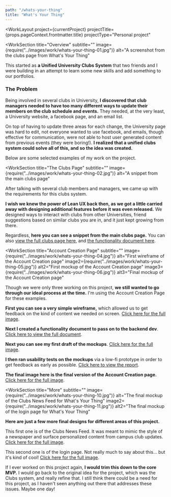 ```yaml
---
path: "/whats-your-thing"
title: "What's Your Thing"
---
```





<WorkLayout
  project={currentProject}
  projectTitle={props.pageContext.frontmatter.title}
  projectType="Personal project"
>
<SEO title={props.pageContext.frontmatter.title} />

<WorkSection
  title="Overview"
  subtitle=""
  image={require("../images/work/whats-your-thing-01.jpg")}
  alt="A screenshot from the clubs page from What's Your Thing"
>
  <p>
    This started as <strong>a Unified University Clubs System</strong> that two friends and I were building in an attempt to learn some new skills and add something to our portfolios.
  </p>

  <h3>The Problem</h3>
  <p>
    Being involved in several clubs in University, <strong>I discovered that club managers needed to have too many different ways to update their members on the club schedule and events.</strong> They needed, at the very least, a University website, a facebook page, and an email list.
  </p>

  <p>
    On top of having to update three areas for each change, the University page was hard to edit, not everyone wanted to use facebook, and
    emails, though effective for communication, were not able to host user generated content from previous events (they were boring!). <strong>I realized that a unified clubs system could solve all of this, and so the idea was created.</strong>
  </p>

  <p>Below are some selected examples of my work on the project.</p>
</WorkSection>

<WorkSection
  title="The Clubs Page"
  subtitle=""
  image={require("../images/work/whats-your-thing-02.jpg")}
  alt="A snippet from the main clubs page"
>
  <p>
    After talking with several club members and managers, we came up with the requirements for this clubs system.
  </p>

  <p>
    <strong>I wish we knew the power of Lean UX back then, as we got a little carried away with designing additional features before it was even released.</strong> We designed ways to interact with clubs from other Universities, friend suggestions based on similar clubs you are in, and it just kept growing from there.
  </p>

  <p>
    Regardless, <strong>here you can see a snippet from the main clubs page.</strong> You can also <a href={require("../images/work/whats-your-thing-03.jpg")} target="_blank" rel="noreferrer noopener">view the full clubs page here</a>, and <a href={require("../files/whats-your-thing-clubs-page-s3.pdf")} target="_blank" rel="noreferrer noopener">the functionality document here</a>.
  </p>
</WorkSection>

<WorkSection
  title="Account Creation Page"
  subtitle=""
  image={require("../images/work/whats-your-thing-04.jpg")}
  alt="First wireframe of the Account Creation page"
  image2={require("../images/work/whats-your-thing-05.jpg")}
  alt2="First mockup of the Account Creation page"
  image3={require("../images/work/whats-your-thing-06.jpg")}
  alt3="Final mockup of the Account Creation page"
>
  <p>
    Though we were only three working on this project, <strong>we still wanted to go through our ideal process at the time.</strong> I'm using the Account Creation Page for these examples.
  </p>

  <p>
    <strong>First you can see a very simple wireframe,</strong> which allowed us to get feedback on the kind of content we needed on screen. <a href={require("../images/work/whats-your-thing-07.jpg")} target="_blank" rel="noreferrer noopener">Click here for the full image</a>.
  </p>

  <p>
    <strong>Next I created a functionality document to pass on to the backend dev</strong>. <a href={require("../files/whats-your-thing-account-creation-functionality.pdf")} target="_blank" rel="noreferrer noopener">Click here to view the full document</a>.
  </p>

  <p>
    <strong>Next you can see my first draft of the mockups</strong>. <a href={require("../images/work/whats-your-thing-08.jpg")} target="_blank" rel="noreferrer noopener">Click here for the full image</a>.
  </p>

  <p>
    <strong>I then ran usability tests on the mockups</strong> via a low-fi prototype in order to get feedback as early as possible. <a href={require("../files/whats-your-thing-account-creation-usability-report.pdf")} target="_blank" rel="noreferrer noopener">Click here to view the report</a>.
  </p>

  <p>
    <strong>The final image here is the final version of the Account Creation page.</strong> <a href={require("../images/work/whats-your-thing-09.jpg")} target="_blank" rel="noreferrer noopener">Click here for the full image</a>.
  </p>
</WorkSection>

<WorkSection
  title="More"
  subtitle=""
  image={require("../images/work/whats-your-thing-10.jpg")}
  alt="The final mockup of the Clubs News Feed for What's Your Thing"
  image2={require("../images/work/whats-your-thing-11.jpg")}
  alt2="The final mockup of the login page for What's Your Thing"
>
  <p>
    <strong>Here are just a few more final designs for different areas of this project.</strong>
  </p>
  <p>
    This first one is of the Clubs News Feed. It was meant to mimic the style of a newspaper and surface personalized content from campus club updates. <a href={require("../images/work/whats-your-thing-12.jpg")} target="_blank" rel="noreferrer noopener">Click here for the full image</a>.
  </p>
  <p>
    This second one is of the login page. Not really much to say about this... but it's kind of cool! <a href={require("../images/work/whats-your-thing-13.jpg")} target="_blank" rel="noreferrer noopener">Click here for the full image</a>.
  </p>
</WorkSection>

<NextSteps>
<p>
  If I ever worked on this project again, <strong>I would trim this down to the core MVP.</strong> I would go back to the original idea for the project, which was the Clubs system, and really refine that. I still think there could be a need for this project, as I haven't seen anything out there that addresses these issues. Maybe one day!
</p>
</NextSteps>

</WorkLayout>